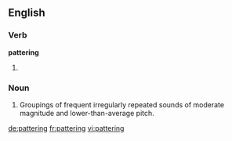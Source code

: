 ==English==

===Verb===
'''pattering'''

# {{present participle of|patter}}

===Noun===
{{en-noun}}

# Groupings of frequent irregularly repeated sounds of moderate magnitude and lower-than-average pitch.

[[de:pattering]]
[[fr:pattering]]
[[vi:pattering]]